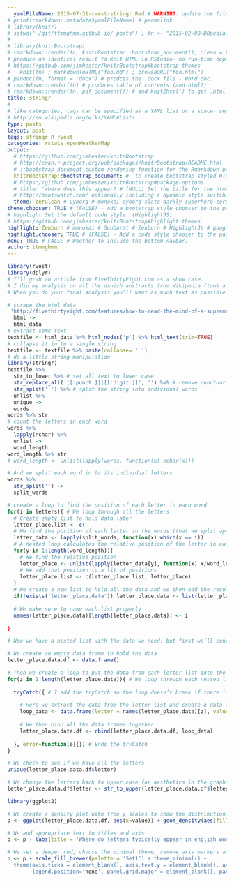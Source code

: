```yaml
---
  yamlFileName: 2015-07-31-rvest-stringr.Rmd # WARNING: update the filename?
# print(rmarkdown::metadata$yamlFileName) # permalink
# library(knitr)
# setwd("~/git/ttmmghmm.github.io/_posts") ; fn <- "2015-02-08-DBpedia.Rmd" ; knit(fn)  # to get the .md file 
#
# library(knitrBootstrap)
# rmarkdown::render(fn, knitrBootstrap::bootstrap_document(), clean = FALSE) # no md?
# produce an identical result to Knit HTML in RStudio- no run-time dependency on RStudio
# https://github.com/jimhester/knitrBootstrap#bootstrap-themes
#   knit(fn) ; markdownToHTML("foo.md") ; browseURL("foo.html")
# pandoc(fn, format = "docx") # prodces the .docx file - Word doc.
# rmarkdown::render(fn) # produces table of contents (and html?)
# rmarkdown::render(fn, pdf_document()) # and knit2html() to get .html from .md
title: stringr
#
# like categories, tags can be specified as a YAML list or a space- separated string.
# http://en.wikipedia.org/wiki/YAML#Lists
type: posts
layout: post
tags: stringr R rvest
categories: rstats openWeatherMap
output:
  # https://github.com/jimhester/knitrBootstrap
  # http://cran.r-project.org/web/packages/knitrBootstrap/README.html
  # ::bootstrap_document custom rendering function for the Rmarkdown package.
  knitrBootstrap::bootstrap_document: #  to create bootstrap styled HTML reports - not .md
  # https://github.com/jimhester/knitrBootstrap#package-options
  # title: "where does this appear? # (NULL) Set the title for the html document
  # http://bootswatch.com/ optionally including a dynamic style switch.
  theme: cerulean # Cyborg # monokai cyborg slate darkly superhero cerulean 
theme.chooser: TRUE # (FALSE) - Add a bootstrap style chooser to the page.
# highlight Set the default code style. (HighlightJS)
# https://github.com/jimhester/knitrBootstrap#highlight-themes
highlight: Zenburn # monokai # Sunburst # Zenburn # HighlightJs # google code 
highlight.chooser: TRUE # (FALSE) - Add a code style chooser to the page.
menu: TRUE # FALSE # Whether to include the bottom navbar.
author: ttmmghmm
---
```

  
```r
library(rvest)
library(dplyr)
# I’ll grab an article from FiveThirtyEight.com as a show case.
# I did my analysis on all the danish abstracts from Wikipedia (took a while!)
# When you do your final analysis you’ll want as much text as possible too.

# scrape the html data
 'http://fivethirtyeight.com/features/how-to-read-the-mind-of-a-supreme-court-justice/' %>% 
  html ->
  html_data
# extract some text
textfile <- html_data %>% html_nodes('p') %>% html_text(trim=TRUE)
# collapse it in to a single string
textfile <- textfile %>% paste(collapse= ' ')
# do a little string manipulation
library(stringr)
textfile %>%
  str_to_lower %>% # set all text to lower case
  str_replace_all('[[:punct:]]|[[:digit:]]', '') %>% # remove punctuation and digits
  str_split(' ') %>% # split the string into individual words
  unlist %>%
  unique ->
  words
words %>% str
# count the letters in each word
words %>%
  lapply(nchar) %>%
  unlist ->
  word_length
word_length %>% str
# word_length <- unlist(lapply(words, function(x) nchar(x)))

# And we split each word in to its individual letters
words %>% 
  str_split('') ->
  split_words

# create a loop to find the position of each letter in each word
for(i in letters){ # We loop through all the letters  
  # Create empty list to hold data later
  letter_place.list <- c(
  # We find the position of each letter in the words (that we split apart)
  letter_data <- lapply(split_words, function(x) which(x == i))
  # A nested loop calculates the relative position of the letter in each word
  for(y in 1:length(word_length)){
    # We find the relative position
    letter_place <- unlist(lapply(letter_data[y], function(x) x/word_length[y]))
    # We add that position to a lit of positions
    letter_place.list <- c(letter_place.list, letter_place)
  }
  # We create a new list to hold all the data and we then add the results from the loop
  if(!exists('letter_place.data')) letter_place.data <- list(letter_place.list) else letter_place.data <- append(letter_place.data , list(letter_place.list))
  
  # We make sure to name each list properly
  names(letter_place.data)[length(letter_place.data)] <- i
  
}

# Now we have a nested list with the data we need, but first we’ll convert it to a long form data frame

# We create an empty data frame to hold the data
letter_place.data.df <- data.frame()

# Then we create a loop to put the data from each letter list into the data frame
for(z in 1:length(letter_place.data)){ # We loop through each nested list
  
  tryCatch({ # I add the tryCatch so the loop doesn’t break if there is an error (can occur with if a letter is missing)
    
    # Here we extract the data from the letter list and create a data frame
    loop_data <- data.frame(letter = names(letter_place.data)[z], value = letter_place.data[[z]], stringsAsFactors = F)
    
    # We then bind all the data frames together
    letter_place.data.df <- rbind(letter_place.data.df, loop_data)
    
  }, error=function(e){}) # Ends the tryCatch
}

# We check to see if we have all the letters
unique(letter_place.data.df$letter)

# We change the letters back to upper case for aesthetics in the graphic
letter_place.data.df$letter <- str_to_upper(letter_place.data.df$letter)

library(ggplot2)

# We create a density plot with free y scales to show the distribution, we choose a red fill colour and then we facet wrap it to show each individual letter
p <- ggplot(letter_place.data.df, aes(x=value)) + geom_density(aes(fill='red')) + facet_wrap( ~ letter, scales='free_y')

# We add appropriate text to titles and axis
p <- p + labs(title = 'Where do letters typically appear in english words', y = 'Appearance', x = 'Word length', fill='')

# We set a deeper red, choose the minimal theme, remove axis markers and grid, and remove the legend
p <- p + scale_fill_brewer(palette = 'Set1″) + theme_minimal() +
  theme(axis.ticks = element_blank(), axis.text.y = element_blank(), axis.text.x = element_blank(),
        legend.position='none', panel.grid.major = element_blank(), panel.grid.minor = element_blank())

```